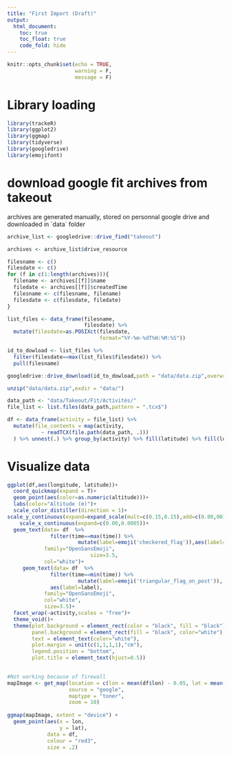 ```yaml
---
title: "First Import (Draft)"
output: 
  html_document:
    toc: true
    toc_float: true
    code_fold: hide
---
```


```r
knitr::opts_chunk$set(echo = TRUE,
                      warning = F,
                      message = F)
```


# Library loading
```r
library(trackeR)
library(ggplot2)
library(ggmap)
library(tidyverse)
library(googledrive)
library(emojifont)
```

# download google fit archives from takeout

archives are generated manually, stored on personnal google drive and downloaded in ´data´ folder

```r
archive_list <- googledrive::drive_find("takeout")

archives <- archive_list$drive_resource

filesname <- c()
filesdate <- c()
for (f in c(1:length(archives))){
  filename <- archives[[f]]$name
  filedate <- archives[[f]]$createdTime
  filesname <- c(filesname, filename)
  filesdate <- c(filesdate, filedate)
}

list_files <- data_frame(filesname, 
                         filesdate) %>% 
  mutate(filesdate=as.POSIXct(filesdate,
                              format="%Y-%m-%dT%H:%M:%S"))

id_to_dowload <- list_files %>% 
  filter(filesdate==max(list_files$filesdate)) %>%
  pull(filesname)

googledrive::drive_download(id_to_dowload,path = "data/data.zip",overwrite = T)

unzip("data/data.zip",exdir = "data/")

data_path <- "data/Takeout/Fit/Activités/"
file_list <- list.files(data_path,pattern = ".tcx$")

df <- data_frame(activity = file_list) %>%
  mutate(file_contents = map(activity,      
           ~ readTCX(file.path(data_path, .))) 
  ) %>% unnest(.) %>% group_by(activity) %>% fill(latitude) %>% fill(longitude) %>% fill(altitude)
```


# Visualize data
```r
ggplot(df,aes(longitude, latitude))+
  coord_quickmap(expand = T)+
  geom_point(aes(color=as.numeric(altitude)))+
  labs(color="Altitude (m)")+
  scale_color_distiller(direction = 1)+
scale_y_continuous(expand=expand_scale(mult=c(0.15,0.15),add=c(0.00,00)))+
    scale_x_continuous(expand=c(0.00,0.0005))+
  geom_text(data= df  %>% 
              filter(time==max(time)) %>% 
                       mutate(label=emoji('checkered_flag')),aes(label=label),
            family="OpenSansEmoji",
                           size=3.5,
            col="white")+
     geom_text(data= df  %>% 
              filter(time==min(time)) %>% 
                       mutate(label=emoji('triangular_flag_on_post')),
              aes(label=label),
            family="OpenSansEmoji",
            col="white",
            size=3.5)+
  facet_wrap(~activity,scales = "free")+
  theme_void()+
  theme(plot.background = element_rect(color = "black", fill = "black"),
        panel.background = element_rect(fill = "black", color="white"),
        text = element_text(color="white"),
        plot.margin = unit(c(1,1,1,1),"cm"),
        legend.position = "bottom",
        plot.title = element_text(hjust=0.5))
  
```


```r
#Not working because of firewall
mapImage <- get_map(location = c(lon = mean(df$lon) - 0.05, lat = mean(df$lat)),
                    source = "google",
                    maptype = "toner",
                    zoom = 10)
 
ggmap(mapImage, extent = "device") + 
  geom_point(aes(x = lon,
                 y = lat),
             data = df,
             colour = "red3",
             size = .2) 
```

